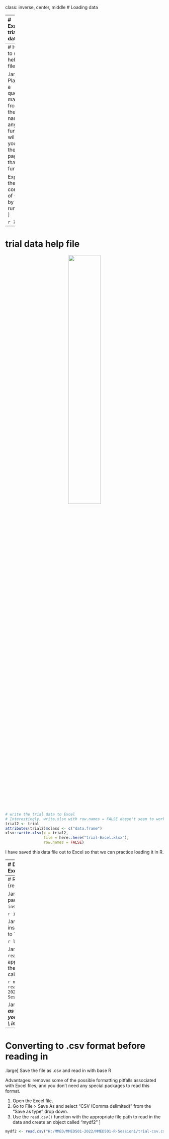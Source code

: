 class: inverse, center, middle
# Loading data

---
# Example trial dataset

.large[
The most common data format we work with are data from Excel. 

The example trial dataset is available in the {gtsummary} package in R.

1. Install and load the "gtsummary" package
2. Preview the `trial` data by simply typing the name of the dataset:
]


```r
install.packages("gtsummary")
```

```r
library(gtsummary)
trial
```

---
# How to see help files

.large[
Placing a question mark in front of the name of any R function will take you to the help page for that function.

Explore the contents of `trial` by running:
]

```r
?trial
```

---
# trial data help file

<p align="center"><img src="img/trial-help.png" width=45%></p>


```r
# write the trial data to Excel
# Interestingly, write.xlsx with row.names = FALSE doesn't seem to work for tbl_df class, so I had to make some changes to the data
trial2 <- trial
attributes(trial2)$class <- c("data.frame")
xlsx::write.xlsx(x = trial2, 
                 file = here::here("trial-Excel.xlsx"), 
                 row.names = FALSE)
```

I have saved this data file out to Excel so that we can practice loading it in R.

---
# Download file "trial-Excel.xlsx"

.large[
Go to the [course website](https://mylearning.ccf.org/course/view.php?id=13460) to download the file named "trial-Excel.xlsx". 

Save it to the same location where you previously saved your "mmed501-r-session1.R" and "mmed501-rmd-session1.Rmd" files.

Use your R file "mmed501-r-session1.R" to practice the following code to read in files.
]

---
# Reading in Excel files with {readxl}

.large[First install the {readxl} package from CRAN using `install.packages()`:]

```r
install.packages("readxl")
```

.large[Then load the newly installed package with a call to `library()`:]

```r
library(readxl)
```

.large[And finally use the `read_excel()` function with the appropriate file path to read in the data and create an object called "mydf":]

```r
mydf <- read_excel("H:/MMED/MMED501-2022/MMED501-R-Session1/trial-Excel.xlsx")
```

.large[***Note that R treats the \\ as a special character so you either need to use / or \\\ in file paths***]

---
# Converting to .csv format before reading in

.large[
Save the file as .csv and read in with base R

Advantages: removes some of the possible formatting pitfalls associated with Excel files, and you don't need any special packages to read this format.

1. Open the Excel file.
2. Go to File > Save As and select "CSV (Comma delimited)" from the "Save as type" drop down.
3. Use the `read.csv()` function with the appropriate file path to read in the data and create an object called "mydf2"
]

```r
mydf2 <- read.csv("H:/MMED/MMED501-2022/MMED501-R-Session1/trial-csv.csv")
```